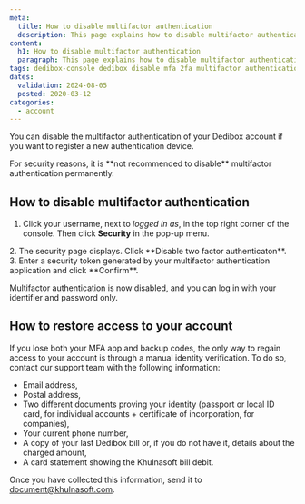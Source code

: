 ```yaml
---
meta:
  title: How to disable multifactor authentication
  description: This page explains how to disable multifactor authentication for Khulnasoft Dedibox.
content:
  h1: How to disable multifactor authentication
  paragraph: This page explains how to disable multifactor authentication for Khulnasoft Dedibox.
tags: dedibox-console dedibox disable mfa 2fa multifactor authentication
dates:
  validation: 2024-08-05
  posted: 2020-03-12
categories:
  - account
---
```


You can disable the multifactor authentication of your Dedibox account if you want to register a new authentication device.

<Message type="important">
For security reasons, it is **not recommended to disable** multifactor authentication permanently.
</Message>

## How to disable multifactor authentication

1. Click your username, next to _logged in as_, in the top right corner of the console. Then click **Security** in the pop-up menu.
  <Lightbox src="khulnasoft-dedibox-console-security-menu.webp" />
2. The security page displays. Click **Disable two factor authenticaton**.
3. Enter a security token generated by your multifactor authentication application and click **Confirm**.

Multifactor authentication is now disabled, and you can log in with your identifier and password only.

## How to restore access to your account

If you lose both your MFA app and backup codes, the only way to regain access to your account is through a manual identity verification. To do so, contact our support team with the following information:
  * Email address,
  * Postal address,
  * Two different documents proving your identity (passport or local ID card, for individual accounts + certificate of incorporation, for companies),
  * Your current phone number,
  * A copy of your last Dedibox bill or, if you do not have it, details about the charged amount,
  * A card statement showing the Khulnasoft bill debit.

Once you have collected this information, send it to [document@khulnasoft.com](mailto:document@khulnasoft.com).


